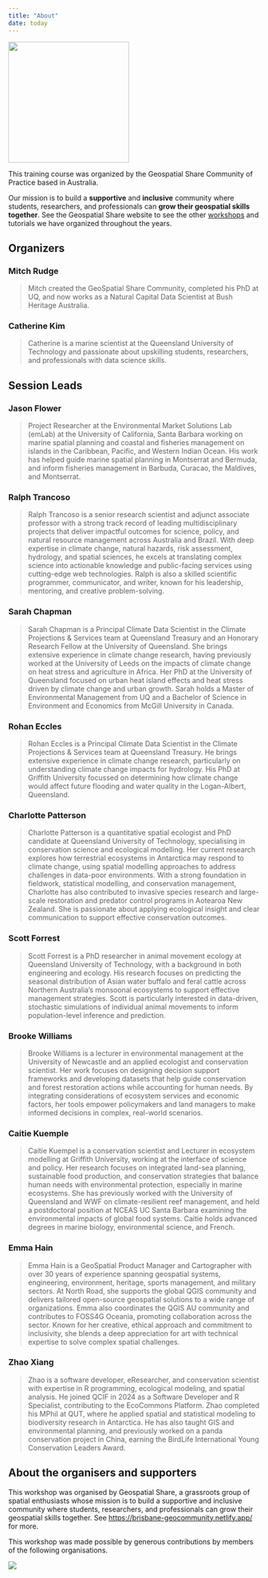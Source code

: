 ```yaml
---
title: "About"
date: today
---
```


![](geospatial_share_logo.png){fig-align="center" width="242"}

This training course was organized by the Geospatial Share Community of Practice based in Australia.

Our mission is to build a **supportive** and **inclusive** community where students, researchers, and professionals can **grow their geospatial skills together**. See the Geospatial Share website to see the other [workshops](https://brisbane-geocommunity.netlify.app/) and tutorials we have organized throughout the years.

## Organizers

### Mitch Rudge

> Mitch created the GeoSpatial Share Community, completed his PhD at UQ, and now works as a Natural Capital Data Scientist at Bush Heritage Australia.

### Catherine Kim

> Catherine is a marine scientist at the Queensland University of Technology and passionate about upskilling students, researchers, and professionals with data science skills.

## Session Leads

### Jason Flower

> Project Researcher at the Environmental Market Solutions Lab (emLab) at the University of California, Santa Barbara working on marine spatial planning and coastal and fisheries management on islands in the Caribbean, Pacific, and Western Indian Ocean. His work has helped guide marine spatial planning in Montserrat and Bermuda, and inform fisheries management in Barbuda, Curacao, the Maldives, and Montserrat.

### Ralph Trancoso

> Ralph Trancoso is a senior research scientist and adjunct associate professor with a strong track record of leading multidisciplinary projects that deliver impactful outcomes for science, policy, and natural resource management across Australia and Brazil. With deep expertise in climate change, natural hazards, risk assessment, hydrology, and spatial sciences, he excels at translating complex science into actionable knowledge and public-facing services using cutting-edge web technologies. Ralph is also a skilled scientific programmer, communicator, and writer, known for his leadership, mentoring, and creative problem-solving.

### Sarah Chapman

> Sarah Chapman is a Principal Climate Data Scientist in the Climate Projections & Services team at Queensland Treasury and an Honorary Research Fellow at the University of Queensland. She brings extensive experience in climate change research, having previously worked at the University of Leeds on the impacts of climate change on heat stress and agriculture in Africa. Her PhD at the University of Queensland focused on urban heat island effects and heat stress driven by climate change and urban growth. Sarah holds a Master of Environmental Management from UQ and a Bachelor of Science in Environment and Economics from McGill University in Canada.

### Rohan Eccles

> Rohan Eccles is a Principal Climate Data Scientist in the Climate Projections & Services team at Queensland Treasury. He brings extensive experience in climate change research, particularly on understanding climate change impacts for hydrology. His PhD at Griffith University focussed on determining how climate change would affect future flooding and water quality in the Logan-Albert, Queensland. 

### Charlotte Patterson

> Charlotte Patterson is a quantitative spatial ecologist and PhD candidate at Queensland University of Technology, specialising in conservation science and ecological modelling. Her current research explores how terrestrial ecosystems in Antarctica may respond to climate change, using spatial modelling approaches to address challenges in data-poor environments. With a strong foundation in fieldwork, statistical modelling, and conservation management, Charlotte has also contributed to invasive species research and large-scale restoration and predator control programs in Aotearoa New Zealand. She is passionate about applying ecological insight and clear communication to support effective conservation outcomes.

### Scott Forrest

> Scott Forrest is a PhD researcher in animal movement ecology at Queensland University of Technology, with a background in both engineering and ecology. His research focuses on predicting the seasonal distribution of Asian water buffalo and feral cattle across Northern Australia’s monsoonal ecosystems to support effective management strategies. Scott is particularly interested in data-driven, stochastic simulations of individual animal movements to inform population-level inference and prediction.

### Brooke Williams

> Brooke Williams is a lecturer in environmental management at the University of Newcastle and an applied ecologist and conservation scientist. Her work focuses on designing decision support frameworks and developing datasets that help guide conservation and forest restoration actions while accounting for human needs. By integrating considerations of ecosystem services and economic factors, her tools empower policymakers and land managers to make informed decisions in complex, real-world scenarios.

### Caitie Kuemple

> Caitie Kuempel is a conservation scientist and Lecturer in ecosystem modelling at Griffith University, working at the interface of science and policy. Her research focuses on integrated land-sea planning, sustainable food production, and conservation strategies that balance human needs with environmental protection, especially in marine ecosystems. She has previously worked with the University of Queensland and WWF on climate-resilient reef management, and held a postdoctoral position at NCEAS UC Santa Barbara examining the environmental impacts of global food systems. Caitie holds advanced degrees in marine biology, environmental science, and French.

### Emma Hain

> Emma Hain is a GeoSpatial Product Manager and Cartographer with over 30 years of experience spanning geospatial systems, engineering, environment, heritage, sports management, and military sectors. At North Road, she supports the global QGIS community and delivers tailored open-source geospatial solutions to a wide range of organizations. Emma also coordinates the QGIS AU community and contributes to FOSS4G Oceania, promoting collaboration across the sector. Known for her creative, ethical approach and commitment to inclusivity, she blends a deep appreciation for art with technical expertise to solve complex spatial challenges.


### Zhao Xiang

> Zhao is a software developer, eResearcher, and conservation scientist with expertise in R programming, ecological modeling, and spatial analysis. He joined QCIF in 2024 as a Software Developer and R Specialist, contributing to the EcoCommons Platform. Zhao completed his MPhil at QUT, where he applied spatial and statistical modeling to biodiversity research in Antarctica. He has also taught GIS and environmental planning, and previously worked on a panda conservation project in China, earning the BirdLife International Young Conservation Leaders Award.

## About the organisers and supporters

This workshop was organised by Geospatial Share, a grassroots group of spatial enthusiasts whose mission is to build a supportive and inclusive community where students, researchers, and professionals can grow their geospatial skills together. See <https://brisbane-geocommunity.netlify.app/> for more.

This workshop was made possible by generous contributions by members of the following organisations.

![](banner.png){fig-align="center"}
